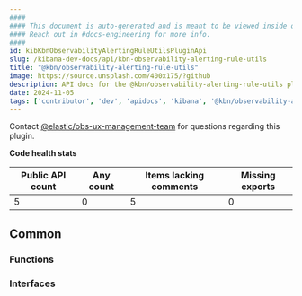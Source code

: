 ```yaml
---
####
#### This document is auto-generated and is meant to be viewed inside our experimental, new docs system.
#### Reach out in #docs-engineering for more info.
####
id: kibKbnObservabilityAlertingRuleUtilsPluginApi
slug: /kibana-dev-docs/api/kbn-observability-alerting-rule-utils
title: "@kbn/observability-alerting-rule-utils"
image: https://source.unsplash.com/400x175/?github
description: API docs for the @kbn/observability-alerting-rule-utils plugin
date: 2024-11-05
tags: ['contributor', 'dev', 'apidocs', 'kibana', '@kbn/observability-alerting-rule-utils']
---
```




Contact [@elastic/obs-ux-management-team](https://github.com/orgs/elastic/teams/obs-ux-management-team) for questions regarding this plugin.

**Code health stats**

| Public API count  | Any count | Items lacking comments | Missing exports |
|-------------------|-----------|------------------------|-----------------|
| 5 | 0 | 5 | 0 |

## Common

### Functions
<DocDefinitionList data={kbnObservabilityAlertingRuleUtilsObj.common.functions}/>

### Interfaces
<DocDefinitionList data={kbnObservabilityAlertingRuleUtilsObj.common.interfaces}/>

